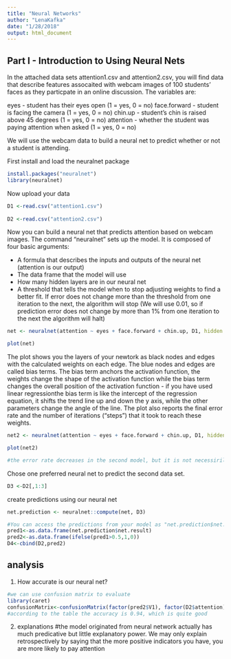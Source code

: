 ```yaml
---
title: "Neural Networks"
author: "LenaKafka"
date: "1/28/2018"
output: html_document
---
```


## Part I - Introduction to Using Neural Nets

In the attached data sets attention1.csv and attention2.csv, you will find data that describe features assocaited with webcam images of 100 students' faces as they particpate in an online discussion. The variables are:

eyes - student has their eyes open (1 = yes, 0 = no)
face.forward - student is facing the camera (1 = yes, 0 = no)
chin.up - student's chin is raised above 45 degrees (1 = yes, 0 = no)
attention - whether the student was paying attention when asked (1 = yes, 0 = no)

We will use the webcam data to build a neural net to predict whether or not a student is attending.

First install and load the neuralnet package
```r
install.packages("neuralnet")
library(neuralnet)
```

Now upload your data
```r
D1 <-read.csv("attention1.csv")
  
D2 <-read.csv("attention2.csv")
```

Now you can build a neural net that predicts attention based on webcam images. The command "neuralnet" sets up the model. It is composed of four basic arguments:

- A formula that describes the inputs and outputs of the neural net (attention is our output)
- The data frame that the model will use
- How many hidden layers are in our neural net
- A threshold that tells the model when to stop adjusting weights to find a better fit. If error does not change more than the threshold from one iteration to the next, the algorithm will stop (We will use 0.01, so if prediction error does not change by more than 1% from one iteration to the next the algorithm will halt)

```r
net <- neuralnet(attention ~ eyes + face.forward + chin.up, D1, hidden = 1, threshold = 0.01)

plot(net)
```

The plot shows you the layers of your newtork as black nodes and edges with the calculated weights on each edge. The blue nodes and edges are called bias terms. The bias term anchors the activation function, the weights change the shape of the activation function while the bias term changes the overall position of the activation function - if you have used linear regressionthe bias term is like the intercept of the regression equation, it shifts the trend line up and down the y axis, while the other parameters change the angle of the line. The plot also reports the final error rate and the number of iterations ("steps") that it took to reach these weights.


```r
net2 <- neuralnet(attention ~ eyes + face.forward + chin.up, D1, hidden = 2, threshold = 0.01)

plot(net2)

#the error rate decreases in the second model, but it is not necessirily better because there is a potential problem of overfitting. But let's use the second one 
```


Chose one preferred neural net to predict the second data set. 

```r
D3 <-D2[,1:3]

```

create predictions using our neural net
```r
net.prediction <- neuralnet::compute(net, D3)

#You can access the predictions from your model as "net.prediction$net.result". Predictions will be numeric estimates from 1 or 0, convert these into exact predictions of 1 and 0 and then determine the accuracy of your neural net on this new data.
pred1<-as.data.frame(net.prediction$net.result)
pred2<-as.data.frame(ifelse(pred1>0.5,1,0))
D4<-cbind(D2,pred2)

```

## analysis

1. How accurate is our neural net? 
```r
#we can use confusion matrix to evaluate
library(caret) 
confusionMatrix<-confusionMatrix(factor(pred2$V1), factor(D2$attention))
#according to the table the accuracy is 0.94, which is quite good
```


2. explanations
#the model originated from neural network actually has much predicative but little explanatory power. We may only explain retrospectively by saying that the more positive indicators you have, you are more likely to pay attention

